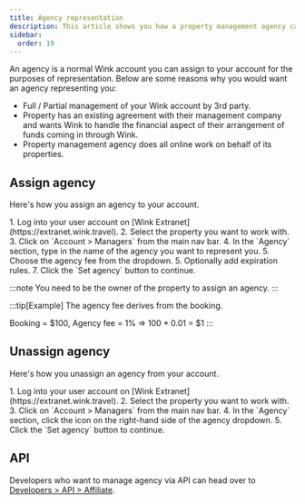 ```yaml
---
title: Agency representation
description: This article shows you how a property management agency can represent properties on Wink.
sidebar:
  order: 19
---
```



An agency is a normal Wink account you can assign to your account for the purposes of representation. Below are some reasons why you would want an agency representing you:

- Full / Partial management of your Wink account by 3rd party.
- Property has an existing agreement with their management company and wants Wink to handle the financial aspect of their arrangement of funds coming in through Wink.
- Property management agency does all online work on behalf of its properties.

## Assign agency

Here's how you assign an agency to your account.

<Steps>
 1. Log into your user account on [Wink Extranet](https://extranet.wink.travel).
 2. Select the property you want to work with.
 3. Click on `Account > Managers` from the main nav bar.
 4. In the `Agency` section, type in the name of the agency you want to represent you.
 5. Choose the agency fee from the dropdown.
 5. Optionally add expiration rules.
 7. Click the `Set agency` button to continue.
 </Steps>

 :::note
You need to be the owner of the property to assign an agency.
 :::

 :::tip[Example]
The agency fee derives from the booking.

Booking = $100, Agency fee = 1% => 100 * 0.01 = $1
 :::

## Unassign agency

Here's how you unassign an agency from your account.

<Steps>
 1. Log into your user account on [Wink Extranet](https://extranet.wink.travel).
 2. Select the property you want to work with.
 3. Click on `Account > Managers` from the main nav bar.
 4. In the `Agency` section, click the <Badge text="x" variant="danger" size="small" /> icon on the right-hand side of the agency dropdown.
 5. Click the `Set agency` button to continue.
 </Steps>


## API

Developers who want to manage agency via API can head over to [Developers > API > Affiliate](/developers/apis/#affiliate-api).
